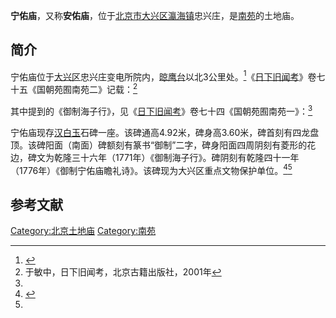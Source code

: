 {{文物保护单位
| 级别 = 市县级
| 省名 = 北京市
| 市/县名 = 北京市大兴区
| 图片 = 
| 名称 = 宁佑庙碑
| 编号 = 1-？
| 分类 = 古遗址
| 所在 = 瀛海镇忠兴庄村西侧变电站内
| 时代 = 清
| 登录 =1985年
}}
 
'''宁佑庙'''，又称'''安佑庙'''，位于[[北京市|北京市]][[大兴区|大兴区]][[瀛海地区|瀛海镇]]忠兴庄，是[[南苑|南苑]]的土地庙。

==简介==
宁佑庙位于[[大兴区|大兴区]]忠兴庄变电所院内，[[晾鹰台|晾鹰台]]以北3公里处。<ref name=lbx>{{Cite web |url=http://zhengxie.bjdx.gov.cn/web/zx/wsjw/95252.htm |title=李丙鑫，北京皇家苑囿南海子（下），北京市政协文史资料委员会编，北京文史资料精选·大兴卷，北京出版社，2006年 |access-date=2014-12-31 |archive-date=2012-12-30 |archive-url=https://web.archive.org/web/20121230092902/http://zhengxie.bjdx.gov.cn/web/zx/wsjw/95252.htm |dead-url=yes }}</ref>《[[日下旧闻考|日下旧闻考]]》卷七十五《国朝苑囿南苑二》记载：<ref name=ymz>于敏中，日下旧闻考，北京古籍出版社，2001年</ref>
{{引用|宁佑庙，山门三楹，大殿三楹，后殿五楹，东西御书房各三楹。（《南苑册》）臣等谨按：宁佑庙在晾鹰台北六里许，[[雍正|雍正]]八年建，大殿奉南苑安禧司土神像，恭悬世宗御题额曰：“薫风布泽”，皇上御题额曰：“福疆蕃育”。山门内碑亭一，恭勒御制海子行诗，诗载前卷。

乾隆四十一年御制宁佑庙瞻礼诗：海子居中地，灵祠奉祀虔。（是庙建于雍正己酉年，祀海子土地之神。）来瞻仲春月，建置卅余年。松已龙鳞作，碑新虬篆镌。（寺前碑亭刻辛卯海子行，详叙南苑颠末。）安舆频奉豫，益寿祝绵绵。}}

其中提到的《御制海子行》，见《[[日下旧闻考|日下旧闻考]]》卷七十四《国朝苑囿南苑一》：<ref name=ymz/>
{{Quotation|
乾隆三十六年御制海子行：元明以来，南海子周环一百六十里，元明诸家记载并称海子周围一百六十里，今缭垣故址划然实按之，不过百二十里耳。七十二泉非信征，日下旧闻称，有水泉七十二处，近经细勘，则团河之泉可指数者九十有四，一畆泉亦有二十三泉，较旧数殆嬴其半。稗野无征，大率类是。五海至今诚有此旧称，三海今实有五海子，但第四第五夏秋方有水，冬春则涸耳。诸水实为鳯河源，藉以荡浑防运。穿海子内泉源所聚，曰一亩泉，曰团河，而潴水则有五海子。考一亩泉在新衙门之北，曲折东南，流经旧衙门南，至二闸。[[凉水河|凉水河]]自海子外西北来，入苑汇之，其水发源[[右安门|右安门]]外之水头庄，东流折而南入海子北墙，至此又南流。五海子之减水自西南注之，乂东南流出海子东墙，过[[马驹桥|马驹桥]]至[[张家湾城|张家湾]]入运。团河在黄村门内，导而东南，流径[[晾鹰台|晾鹰台]]，南过南红门。五海子之水自北注之，又东流出海子东南，是为鳯河，东流历[[东安县|东安]]、[[武清县|武清]]境至[[天津|天津]]之双口，与[[永定河|永定河]]会，浑水藉此荡漾，乃成清流，又东至韩家树入[[大清河|大清河]]，又东至西沽入运，虽五海子之水与凉水河、团河时相灌轮，而二河正流仍各判别，若玉泉则由[[颐和园|昆明湖]]逹于[[长河|长河]]，穿禁城出东南流为[[通惠河|通惠河]]，至[[通州_(北京)|通州]]入运，并不经行海子，与一亩泉、团河渺不相渉。综而论之，通惠河源在北，入运最近；凉水河源居中，入运次近；鳯河源在南，入运最远。源委秩然不紊。前代著述家未加稽考，率以玉泉牵附海子，支离可笑，因详订之。岁久淤阏事疏治，无非本计廑黎元。蒲苇戟戟水漠漠，凫雁光辉鱼蟹乐。亦弗恒来施矰缴，徒说前朝飞放泊。迤南有台高丈余，晾鹰犹踵前明呼。其颠方广不十丈，元院何以容仁虞。（[[吴伟业|吴伟业]]《梅村集》云，晾鹰台，元之仁虞院也。今台基宛然尚存，其颠不及十丈，势不可以建院。即云台或傅院，而旁近皆旷地，杳无院址可征，髣髴其谬不待辨矣。）二十四园冺遗迹，（伟业又言明置二十四园，明时较元更近，岂有二十四处澌灭无存若此，且不能一举其名耶？）耕地牧场较若画，是何有于国用资。裕陵诏谕量斯窄，所存新旧两衙门。中官尔日体制尊，一总督更四提督。（见明朝宫史，有如是夫势焰熏内虚外，怨祸来乍。）大军曾此经南下，（我朝太宗文皇帝时，六师既围燕京，分兵南下，道经海子，如入无人之境。旧传曾于此中射黄羊鹿兔。）阉逃不知何所之。纵横路便黄羊射，胜朝庑殿但存名。（在新旧两衙门之间，相距各十余里。）颓坦落桷理榛荆，葺为驷廐飞龙牧。时得良骑出骏英，沿其成例海户守。刍荛徃焉雉兔否，设概听之将无禽。（苑中鸟兽，皆驯豢之物，岂能任游手弋猎，竟无典守。向以子舆氏文囿之喻，不免过情，设果听民尽取，久之将无雉兔，所为尽信书不如无书。曾有诗纪及此，然虽有禁制，亦岂如[[孟子|孟子]]所云杀麋鹿者如杀人之罪乎，如杀人罪则何有少时习猎，岁岁来猎。余亦复摅吟裁五十年，忽若一瞥，电光石火诚迅哉。）即看平原双桞树，叠为宾主凡几度。（苑中有双桞，其一先萎，补植之，拱把矣。其一复继焉，萎补相踵，抚而增怀，缘起并悉。昔所为赋。）世间万事付不知，风摆长条祗如故。}}

宁佑庙现存[[汉白玉|汉白玉]]石碑一座。该碑通高4.92米，碑身高3.60米，碑首刻有四龙盘顶。该碑阳面（南面）碑额刻有篆书“御制”二字，碑身阳面四周阴刻有菱形的花边，碑文为乾隆三十六年（1771年）《御制海子行》。碑阴刻有乾隆四十一年（1776年）《御制宁佑庙瞻礼诗》。该碑现为大兴区重点文物保护单位。<ref>{{Cite web |url=http://www.dxu.com.cn/web/lyw/zlsdx/448418.htm |title=第一章　文明古县开先河　天下首邑遗迹多，大兴旅游，2012-08-31 |access-date=2014-12-31 |archive-url=https://web.archive.org/web/20141231094509/http://www.dxu.com.cn/web/lyw/zlsdx/448418.htm |archive-date=2014-12-31 |dead-url=yes }}</ref><ref name=lbx/>

==参考文献==
{{reflist}}

[[Category:北京土地庙|Category:北京土地庙]]
[[Category:南苑|Category:南苑]]